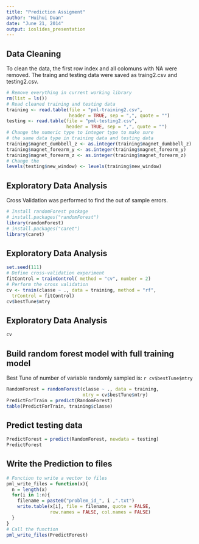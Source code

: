 ```yaml
---
title: "Prediction Assigment"
author: "Huihui Duan"
date: "June 21, 2014"
output: ioslides_presentation
---
```


## Data Cleaning

To clean the data, the first row index and all colomuns with NA were removed. The traing and testing data were saved as traing2.csv and testing2.csv. 
```r
# Remove everything in current working library
rm(list = ls())
# Read cleaned training and testing data 
training <- read.table(file = "pml-training2.csv", 
                       header = TRUE, sep = ",", quote = "")
testing <- read.table(file = "pml-testing2.csv", 
                      header = TRUE, sep = ",", quote = "")
# Change the numeric type to integer type to make sure 
# the same data type in training data and testing data
training$magnet_dumbbell_z <- as.integer(training$magnet_dumbbell_z)
training$magnet_forearm_y <- as.integer(training$magnet_forearm_y)
training$magnet_forearm_z <- as.integer(training$magnet_forearm_z)
# Change the 
levels(testing$new_window) <- levels(training$new_window)
```


## Exploratory Data Analysis

Cross Validation was performed to find the out of sample errors. 

```r
# Install randomForest package
# install.packages("randomForest")
library(randomForest)
# install.packages("caret")
library(caret)
```

## Exploratory Data Analysis
```r
set.seed(111)
# Define cross-validation experiment
fitControl = trainControl( method = "cv", number = 2)
# Perform the cross validation
cv <- train(classe ~ ., data = training, method = "rf", 
  trControl = fitControl)
cv$bestTune$mtry
```

## Exploratory Data Analysis
```r
cv
```

## Build random forest model with full training model
Best Tune of number of variable randomly sampled is: `r cv$bestTune$mtry`
```r
RandomForest = randomForest(classe ~ ., data = training, 
                            mtry = cv$bestTune$mtry)
PredictForTrain = predict(RandomForest)
table(PredictForTrain, training$classe)
```

## Predict testing data
```r
PredictForest = predict(RandomForest, newdata = testing)
PredictForest
```

## Write the Prediction to files
```r
# Function to write a vector to files
pml_write_files = function(x){
  n = length(x)
  for(i in 1:n){
    filename = paste0("problem_id_", i ,".txt")
    write.table(x[i], file = filename, quote = FALSE,
                row.names = FALSE, col.names = FALSE)
  }
}
# Call the function
pml_write_files(PredictForest)

```

